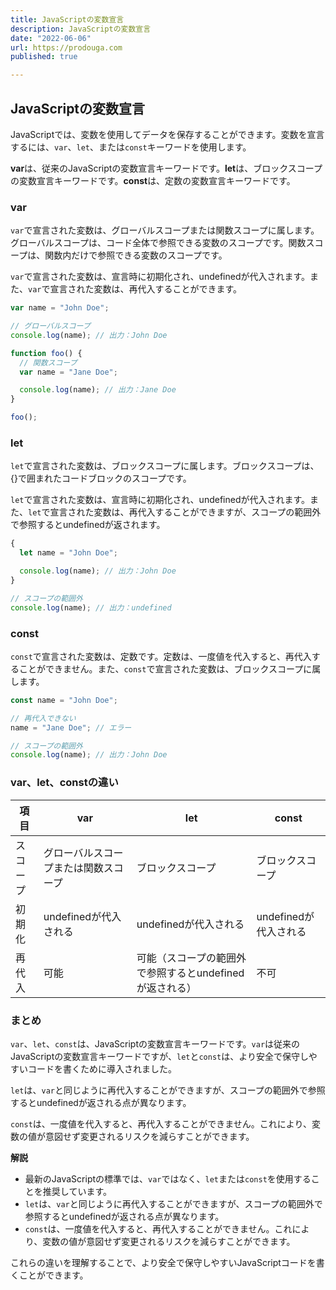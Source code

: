 ```yaml
---
title: JavaScriptの変数宣言
description: JavaScriptの変数宣言
date: "2022-06-06"
url: https://prodouga.com
published: true

---
```


## JavaScriptの変数宣言

JavaScriptでは、変数を使用してデータを保存することができます。変数を宣言するには、`var`、`let`、または`const`キーワードを使用します。

**var**は、従来のJavaScriptの変数宣言キーワードです。**let**は、ブロックスコープの変数宣言キーワードです。**const**は、定数の変数宣言キーワードです。

### var

`var`で宣言された変数は、グローバルスコープまたは関数スコープに属します。グローバルスコープは、コード全体で参照できる変数のスコープです。関数スコープは、関数内だけで参照できる変数のスコープです。

`var`で宣言された変数は、宣言時に初期化され、undefinedが代入されます。また、`var`で宣言された変数は、再代入することができます。

```javascript
var name = "John Doe";

// グローバルスコープ
console.log(name); // 出力：John Doe

function foo() {
  // 関数スコープ
  var name = "Jane Doe";

  console.log(name); // 出力：Jane Doe
}

foo();
```

### let

`let`で宣言された変数は、ブロックスコープに属します。ブロックスコープは、{}で囲まれたコードブロックのスコープです。

`let`で宣言された変数は、宣言時に初期化され、undefinedが代入されます。また、`let`で宣言された変数は、再代入することができますが、スコープの範囲外で参照するとundefinedが返されます。

```javascript
{
  let name = "John Doe";

  console.log(name); // 出力：John Doe
}

// スコープの範囲外
console.log(name); // 出力：undefined
```

### const

`const`で宣言された変数は、定数です。定数は、一度値を代入すると、再代入することができません。また、`const`で宣言された変数は、ブロックスコープに属します。

```javascript
const name = "John Doe";

// 再代入できない
name = "Jane Doe"; // エラー

// スコープの範囲外
console.log(name); // 出力：John Doe
```

### var、let、constの違い

| 項目 | var | let | const |
|---|---|---|---|
| スコープ | グローバルスコープまたは関数スコープ | ブロックスコープ | ブロックスコープ |
| 初期化 | undefinedが代入される | undefinedが代入される | undefinedが代入される |
| 再代入 | 可能 | 可能（スコープの範囲外で参照するとundefinedが返される） | 不可 |

### まとめ

`var`、`let`、`const`は、JavaScriptの変数宣言キーワードです。`var`は従来のJavaScriptの変数宣言キーワードですが、`let`と`const`は、より安全で保守しやすいコードを書くために導入されました。

`let`は、`var`と同じように再代入することができますが、スコープの範囲外で参照するとundefinedが返される点が異なります。

`const`は、一度値を代入すると、再代入することができません。これにより、変数の値が意図せず変更されるリスクを減らすことができます。

**解説**

* 最新のJavaScriptの標準では、`var`ではなく、`let`または`const`を使用することを推奨しています。
* `let`は、`var`と同じように再代入することができますが、スコープの範囲外で参照するとundefinedが返される点が異なります。
* `const`は、一度値を代入すると、再代入することができません。これにより、変数の値が意図せず変更されるリスクを減らすことができます。

これらの違いを理解することで、より安全で保守しやすいJavaScriptコードを書くことができます。